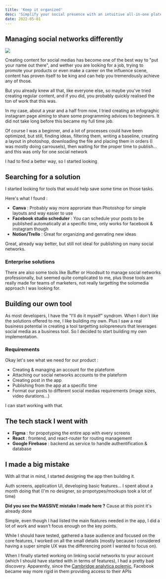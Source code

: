 ```yaml
---
title: 'Keep it organized'
desc: 'Simplify your social presence with an intuitive all-in-one plateform, manage your audience & your publications '
date: 2022-05-01
---
```


## Managing social networks differently

<Image src="/assets/projects/keepitorganized/home_screen.png" />
<Gallery
  images={[
    '/assets/projects/keepitorganized/createpost_screen.png',
    '/assets/projects/keepitorganized/scheduler_screen.png',
    '/assets/projects/keepitorganized/login_screen.png'
  ]}
  gap={5}
/>

Creating content for social medias has become one of the best way to "put your name out there", and wether you are looking for a job, trying to promote your products or even make a career on the influence scene, content has proven itself to be king and can help you tremendously achieve any of those.

But you already knew all that, like everyone else, so maybe you've tried creating regular content, and if you did, you probably quickly realised the ton of work that this was.

In my case, about a year and a half from now, I tried creating an infograghic instagram page aiming to share some programming advices to beginners. It did not take long before this became my full time job.

Of course I was a beginner, and a lot of processes could have been optimized, but still, finding ideas, filtering them, writing a baseline, creating a layout in photoshop, downloading the file and placing them in orders (I was mostly doing carrousels), then waiting for the proper time to publish... and this was only for one social network

I had to find a better way, so I started looking

## Searching for a solution

I started looking for tools that would help save some time on those tasks.

Here's what I found :

- **Canva** : Probably way more approriate than Photoshop for simple layouts and way easier to use
- **Facebook studio scheduler** : You can schedule your posts to be published automatically at a specific time, only works for facebook & instagram though
- **Notion/Trello** : Great for organizing and genrating new ideas

Great, already way better, but still not ideal for publishing on many social networks.

### Enterprise solutions

There are also some tools like Buffer or Hoodsuit to manage social networks professionally, but seemed quite complicated to me, plus those tools are really made for teams of marketers, not really targetting the solomedia approach I was looking for.

## Building our own tool

As most developers, I have the "I'll do it myself" syndrom. When I don't like the solutions offered to me, I like building my own. Plus I saw a real business potential in creating a tool targetting solopreneurs that leverages social media as a business tool.
So I decided to start building my own implementation.

### Requirements

Okay let's see what we need for our product :

- Creating & managing an account for the plateform
- Attaching our social networks accounts to the plateform
- Creating post in the app
- Publishing from the app at a specific time
- Format our posts to different social medias requirements (image sizes, video durations...)

I can start working with that.

## The tech stack I went with

- **Figma** : for propotyping the entire app with every screens
- **React** : frontend, and react-router for routing management
- **Google Firebase** : backend as service to handle authentification & database

## I made a big mistake

With all that in mind, I started designing the app then building it.

Auth screens, application UI, developing basic features...
I spent about a month doing that (I'm no designer, so propotypes/mockups took a lot of time)

**Did you see the MASSIVE mistake I made here ?** Cause at this point it's already done

Simple, even though I had listed the main features needed in the app, I did a lot of work and wasn't focus enough on the key points.

While I should have tested, gathered a base audience and focused on the core features, I worked on all the small details (mostly because I considered having a super simple UX was the differencing point I wanted to focus on).

When I finally started working on linking social networks to your account (which I should have started with in terms of features), I had a pretty bad discovery. Apparently, since the [Cambridge analytica polemic](https://en.wikipedia.org/wiki/Facebook%E2%80%93Cambridge_Analytica_data_scandal), Facebook became way more rigid in them providing access to their APIs
